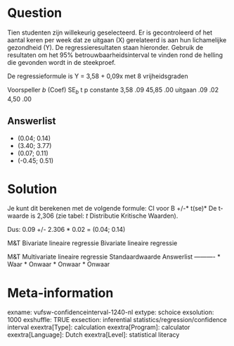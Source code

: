 Question
========
Tien studenten zijn willekeurig geselecteerd. Er is gecontroleerd of het aantal keren per week dat ze uitgaan (X) gerelateerd is aan hun lichamelijke gezondheid (Y). De regressieresultaten staan hieronder. Gebruik de resultaten om het 95% betrouwbaarheidsinterval te vinden rond de helling die gevonden wordt in de steekproef.  
  
De regressieformule is Y = 3,58 + 0,09x met 8 vrijheidsgraden 

<tabel> <tbody> <tr class="odd"> <td>Voorspeller</td> <td><em> b </em> (Coef)</td> <td>SE<em><sub>b</sub></em></td> <td>t</td> <td>p</td> </tr> <tr class="even"> <td>constante</td> <td>3,58</td> <td>.09</td> <td>45,85</td> <td>.00</td> </tr> <tr class="odd"> <td>uitgaan</td> <td>.09</td> <td>.02</td> <td>4,50</td> <td>.00</td> </tr> </tbody> </table>

Answerlist
----------
* (0.04; 0.14)
* (3.40; 3.77)
* (0.07; 0.11)
* (-0.45; 0.51)

Solution
========

Je kunt dit berekenen met de volgende formule: CI voor B +/-* t(se)* De t-waarde is 2,306 (zie tabel: *t* Distributie Kritische Waarden).  
  
Dus: 0.09 +/- 2.306 \* 0.02 = (0.04; 0.14)

M&T Bivariate lineaire regressie Bivariate lineaire regressie

M&T Multivariate lineaire regressie Standaardwaarde
Answerlist
----------
* Waar
* Onwaar
* Onwaar
* Onwaar

Meta-information
================
exname: vufsw-confidenceinterval-1240-nl
extype: schoice
exsolution: 1000
exshuffle: TRUE
exsection: inferential statistics/regression/confidence interval
exextra[Type]: calculation
exextra[Program]: calculator
exextra[Language]: Dutch
exextra[Level]: statistical literacy

